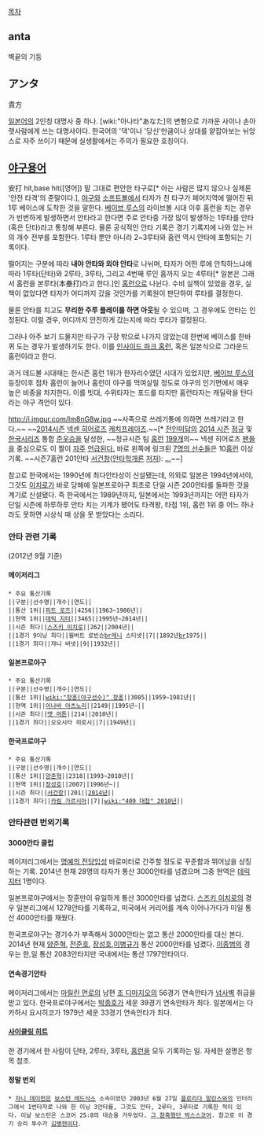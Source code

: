 [[목차]]
== anta ==
벽끝의 기둥
== アンタ ==
貴方

[[일본어]]의 2인칭 대명사 중 하나. [wiki:"아나타"あなた]의 변형으로 가까운 사이나 손아랫사람에게 쓰는 대명사이다. 한국어의 '댁'이나 '당신'만큼이나 상대를 얕잡아보는 뉘앙스로 자주 쓰이기 때문에 실생활에서는 주의가 필요한 호칭이다.

== [[야구용어]] ==
安打 
hit,base hit([영어])
말 그대로 편안한 타구로[* 아는 사람은 많지 않으나 실제론 '안전 타격'의 준말이다.], [[야구]]와 [[소프트볼]]에서 타자가 친 타구가 페어지역에 떨어진 뒤 1루 베이스에 도착한 것을 말한다. [[베이브 루스]]의 라이브볼 시대 이후 홈런을 치는 경우가 빈번하게 발생하면서 안타라고 한다면 주로 안타중 가장 많이 발생하는 1루타를 안타(혹은 단타)라고 통칭해 부른다. 물론 공식적인 안타 기록은 경기 기록지에 나와 있는 H의 개수 전부를 포함한다. 1루타 뿐만 아니라 2~3루타와 홈런 역시 안타에 포함되는 기록이다.

떨어지는 구분에 따라 '''내야 안타와 외야 안타'''로 나뉘며, 타자가 어떤 루에 안착하느냐에 따라 1루타(단타)와 2루타, 3루타, 그리고 4번째 루인 홈까지 오는 4루타[* 일본은 그래서 홈런을 본루타(本壘打)라고 한다.]인 [[홈런#s-1|홈런]]으로 나뉜다. 수비 실책이 있었을 경우, 실책이 없었다면 타자가 어디까지 갔을 것인가를 기록원이 판단하여 루타를 결정한다.

물론 안타를 치고도 '''무리한 주루 플레이를 하면 아웃'''될 수 있으며, 그 경우에도 안타는 인정된다. 이럴 경우, 어디까지 안전하게 갔는지에 따라 루타가 결정된다.

그러나 아주 보기 드물지만 타구가 구장 밖으로 나가지 않았는데 한번에 베이스를 한바퀴 도는 경우가 발생하기도 한다. 이를 [[인사이드 파크 홈런]], 혹은 일본식으로 그라운드 홈런이라고 한다.

과거 데드볼 시대때는 한시즌 홈런 1위가 한자리수였던 시대가 있었지만, [[베이브 루스]]의 등장이후 점차 홈런이 늘어나 홈런이 야구를 먹여살릴 정도로 야구의 인기면에서 매우 높은 비중을 차지한다. 이를 빗대, 수위타자는 포드를 타지만 홈런타자는 캐딜락을 탄다라는 야구 격언이 있다. 

http://i.imgur.com/Im8nG8w.jpg ~~사족으로 쓰레기통에 의하면 쓰레기라고 한다.~~ ~~[[넥센 히어로즈/2014년|2014시즌]] [[넥센 히어로즈]] [[캐치프레이즈]].~~[* [[싸융짱문오|전인미답]]의 [[넥센 히어로즈/2014년|2014 시즌]] [[한국프로야구/2014년|정규]] 및 [[2014년 한국시리즈|한국시리즈]] 통합 [[콩드립/예시|준]]우승을 달성한, ~~정규시즌 팀 [[홈런]] [http://www.ize.co.kr/articleView.html?no=2014110300017216492 199개]의~~ 넥센 히어로즈 [[넥센 히어로즈 갤러리|팬들]]을 중심으로도 이 짤이 [[이택근#s-2.6|자]][[유한준/2014년|주]] [[박병호/2014년|언]][[강정호/2014년|급]][[김민성#s-2.2.4|된]][[윤석민(타자)/2014년|다]][[이성열/2014년|.]] 바로 왼쪽에 링크된 [http://www.heroes-baseball.co.kr/dev/bat/list.php?h_gcode=bat&h_code=1 7명의 선수들]은 10[[홈런]] 이상 기록. ~~시즌7홈런 201안타 [[서건창]]([[한국프로야구 역대 타이틀홀더#s-1.2|안타학개론]] [[역대 한국프로야구 MVP|저자]]): [[서건창/2014년|…]]~~]

참고로 한국에서는 1990년에 최다안타상이 신설됐는데, 의외로 일본은 1994년에서야, 그것도 [[스즈키 이치로|이치로]]가 바로 당해에 일본프로야구 최초로 단일 시즌 200안타를 돌파한 것을 계기로 신설됐다. 즉 한국에서는 1989년까지, 일본에서는 1993년까지는 어떤 타자가 단일 시즌에 하루하루 안타 치는 기계가 됐어도 타격왕, 타점 1위, 홈런 1위 중 어느 하나라도 못하면 시상식 때 상을 못 받았다는 소리다.
=== 안타 관련 기록 ===
(2012년 9월 기준)
==== 메이저리그 ====
 * 주요 통산기록
 ||구분||선수명||개수||연도||
 ||통산 1위||[[피트 로즈]]||4256||1963~1986년||
 ||현역 1위||[[데릭 지터]]||3465||1995년~2014년||
 ||시즌 최다||[[스즈키 이치로]]||262||2004년||
 ||1경기 9이닝 최다||윌버트 로빈슨[[br]]레니 스티넷||7||1892년[[br]]1975||
 ||1경기 최다||쟈니 버넷||9||1932년||
==== 일본프로야구 ====
 * 주요 통산기록
 ||구분||선수명||개수||연도||
 ||통산 1위||[[wiki:"장훈(야구선수)" 장훈]]||3085||1959~1981년||
 ||현역 1위||[[이나바 아츠노리]]||2149||1995년~||
 ||시즌 최다||[[맷 머튼]]||214||2010년||
 ||1경기 최다||오오시타 히로시||7||1949년||
==== 한국프로야구 ====
 * 주요 통산기록
 ||구분||선수명||개수||연도||
 ||통산 1위||[[양준혁]]||2318||1993~2010년||
 ||현역 1위||[[장성호]]||2007||1996년~||
 ||시즌 최다||[[서건창]]||201||[[서건창/2014년|2014년]]||
 ||1경기 최다||[[카림 가르시아]]||7||[[wiki:"409 대첩" 2010년]]||
=== 안타관련 번외기록 ===
==== 3000안타 클럽 ====
메이저리그에서는 [[명예의 전당]]입성 바로미터로 간주할 정도로 꾸준함과 뛰어남을 상징하는 기록. 2014년 현재 28명의 타자가 통산 3000안타를 넘겼으며 그중 현역은 [[데릭 지터]] 1명이다.

일본프로야구에서는 장훈만이 유일하게 통산 3000안타를 넘겼다. [[스즈키 이치로]]의 경우 일본리그에서 1278안타를 기록하고, 미국에서 커리어를 계속 이어나가다가 미일 통산 4000안타를 채웠다.

한국프로야구는 경기수가 부족해서 3000안타는 없고 통산 2000안타를 대신 본다. 2014년 현재 [[양준혁]], [[전준호]], [[장성호]],[[이병규]]가 통산 2000안타를 넘겼다. [[이종범]]의 경우는 한,일 통산 2083안타지만 국내에서는 통산 1797안타이다.

==== 연속경기안타 ====
메이저리그에서는 [[마릴린 먼로]]의 남편 [[조 디마지오]]의 56경기 연속안타가 [[넘사벽]] 취급을 받고 있다. 한국프로야구에서는 [[박종호]]가 세운 39경기 연속안타가 최다. 일본에서는 다카하시 요시히코가 1979년 세운 33경기 연속안타가 최다.

==== [[사이클링 히트]] ====
한 경기에서 한 사람이 단타, 2루타, 3루타, [[홈런]]을 모두 기록하는 일. 자세한 설명은 항목 참조.

==== 정말 번외 ====
 * [[자니 데이먼]]은 [[보스턴 레드삭스]] 소속이었던 2003년 6월 27일 [[플로리다 말린스]]와의 인터리그에서 1번타자로 나와 한 이닝 3안타를, 그것도 안타, 2루타, 3루타로 기록한 적이 있다. 이날 보스턴은 스코어 25:8의 대승을 거두었다. [http://www.baseball-reference.com/boxes/BOS/BOS200306270.shtml 그 참혹했던 박스스코어]. 참고로 이 경기 승리 투수가 [[김병현]]이다.
